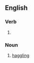 ==English==

===Verb===
{{head|en|verb form}}

# {{present participle of|en|higgle|nocat=1}}

===Noun===
{{en-noun}}

# [[haggling]]